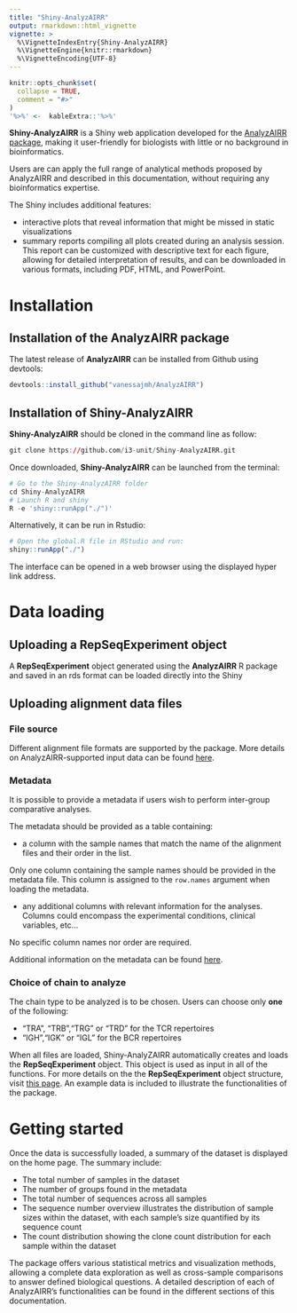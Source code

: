 ```yaml
---
title: "Shiny-AnalyzAIRR"
output: rmarkdown::html_vignette
vignette: >
  %\VignetteIndexEntry{Shiny-AnalyzAIRR}
  %\VignetteEngine{knitr::rmarkdown}
  %\VignetteEncoding{UTF-8}
---
```



```r
knitr::opts_chunk$set(
  collapse = TRUE,
  comment = "#>"
)
'%>%' <-  kableExtra::'%>%'
```


**Shiny-AnalyzAIRR** is a Shiny web application developed for the [AnalyzAIRR package](https://github.com/vanessajmh/AnalyzAIRR), making it user-friendly for biologists with little or no background in bioinformatics.

Users are can apply the full range of analytical methods proposed by AnalyzAIRR and described in this documentation, without requiring any bioinformatics expertise.

The Shiny includes additional features:

- interactive plots that reveal information that might be missed in static visualizations
- summary reports compiling all plots created during an analysis session. This report can be customized with descriptive text for each figure, allowing for detailed interpretation of results, and can be downloaded in various formats, including PDF, HTML, and PowerPoint. 

# Installation
## Installation of the AnalyzAIRR package

The latest release of **AnalyzAIRR** can be installed from Github using devtools:

```r
devtools::install_github("vanessajmh/AnalyzAIRR")

```

## Installation of Shiny-AnalyzAIRR

**Shiny-AnalyzAIRR** should be cloned in the command line as follow:
```r
git clone https://github.com/i3-unit/Shiny-AnalyzAIRR.git

```


Once downloaded, **Shiny-AnalyzAIRR** can be launched from the terminal:
```r
# Go to the Shiny-AnalyzAIRR folder
cd Shiny-AnalyzAIRR
# Launch R and shiny
R -e 'shiny::runApp("./")'
```

Alternatively, it can be run in Rstudio:
```r
# Open the global.R file in RStudio and run:
shiny::runApp("./")
```

The interface can be opened in a web browser using the displayed hyper link address.


# Data loading

## Uploading a RepSeqExperiment object

A **RepSeqExperiment** object generated using the **AnalyzAIRR** R package and saved in an rds format can be loaded directly into the Shiny

## Uploading alignment data files
### File source

Different alignment file formats are supported by the package. More details on AnalyzAIRR-supported input data can be found [here](dataloading.html#input-format).

### Metadata

It is possible to provide a metadata if users wish to perform inter-group comparative analyses. 

The metadata should be provided as a table containing:

  * a column with the sample names that match the name of the alignment files and their order in the list.

  Only one column containing the sample names should be provided in the metadata file. This column is assigned to the `row.names` argument when loading the metadata. 

  * any additional columns with relevant information for the analyses. Columns could encompass the experimental conditions, clinical variables, etc... 
  
  No specific column names nor order are required.

Additional information on the metadata can be found [here](dataloading.html#metadata).

### Choice of chain to analyze

The chain type to be analyzed is to be chosen. Users can choose only **one** of the following:

   - "TRA", "TRB","TRG" or "TRD" for the TCR repertoires
   - "IGH","IGK" or "IGL" for the BCR repertoires
   
When all files are loaded, Shiny-AnalyZAIRR automatically creates and loads the **RepSeqExperiment** object. This object is used as input in all of the functions. For more details on the the **RepSeqExperiment** object structure, visit [this page](dataloading.html#the-repseqexperiment-object). An example data is included to illustrate the functionalities of the package.

# Getting started

Once the data is successfully loaded, a summary of the dataset is displayed on the home page.
The summary include:

 * The total number of samples in the dataset
 * The number of groups found in the metadata
 * The total number of sequences across all samples
 * The sequence number overview illustrates the distribution of sample sizes within the dataset, with each sample's size quantified by its sequence count
 * The count distribution showing the clone count distribution for each sample within the dataset

The package offers various statistical metrics and visualization methods, allowing a complete data exploration as well as cross-sample comparisons to answer defined biological questions. A detailed description of each of AnalyzAIRR's functionalities can be found in the different sections of this documentation.
